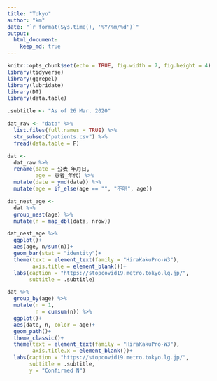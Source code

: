 ```yaml
---
title: "Tokyo"
author: "km"
date: "`r format(Sys.time(), '%Y/%m/%d')`"
output: 
  html_document:
    keep_md: true
---
```


```r
knitr::opts_chunk$set(echo = TRUE, fig.width = 7, fig.height = 4)
library(tidyverse)
library(ggrepel)
library(lubridate)
library(DT)
library(data.table)

.subtitle <- "As of 26 Mar. 2020"
```

```r
dat_raw <- "data" %>% 
  list.files(full.names = TRUE) %>% 
  str_subset("patients.csv") %>% 
  fread(data.table = F)
```

```r
dat <-
  dat_raw %>% 
  rename(date = 公表_年月日,
         age = 患者_年代) %>% 
  mutate(date = ymd(date)) %>% 
  mutate(age = if_else(age == "", "不明", age))

dat_nest_age <-
  dat %>% 
  group_nest(age) %>% 
  mutate(n = map_dbl(data, nrow))

dat_nest_age %>% 
  ggplot()+
  aes(age, n/sum(n))+
  geom_bar(stat = "identity")+
  theme(text = element_text(family = "HiraKakuPro-W3"),
        axis.title = element_blank())+
  labs(caption = "https://stopcovid19.metro.tokyo.lg.jp/",
       subtitle = .subtitle)

dat %>% 
  group_by(age) %>% 
  mutate(n = 1,
         n = cumsum(n)) %>% 
  ggplot()+
  aes(date, n, color = age)+
  geom_path()+
  theme_classic()+
  theme(text = element_text(family = "HiraKakuPro-W3"),
        axis.title.x = element_blank())+
  labs(caption = "https://stopcovid19.metro.tokyo.lg.jp/",
       subtitle = .subtitle,
       y = "Confirmed N")
```